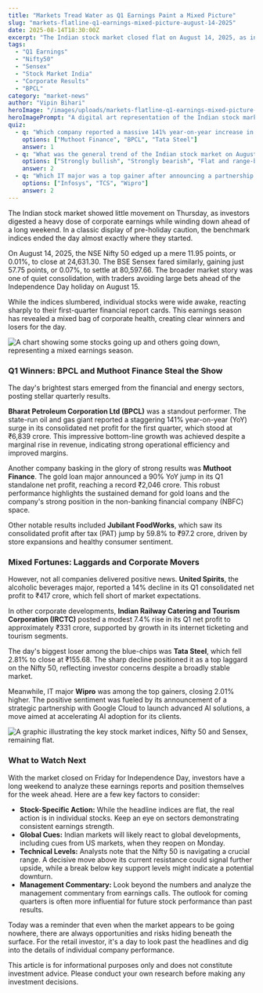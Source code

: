 ```yaml
---
title: "Markets Tread Water as Q1 Earnings Paint a Mixed Picture"
slug: "markets-flatline-q1-earnings-mixed-picture-august-14-2025"
date: 2025-08-14T18:30:00Z
excerpt: "The Indian stock market closed flat on August 14, 2025, as investors exercised caution ahead of a long weekend. While benchmark indices saw minimal movement, the real action was in individual stocks reacting to a wave of Q1 earnings reports from major players like BPCL, Muthoot Finance, and United Spirits."
tags:
  - "Q1 Earnings"
  - "Nifty50"
  - "Sensex"
  - "Stock Market India"
  - "Corporate Results"
  - "BPCL"
category: "market-news"
author: "Vipin Bihari"
heroImage: "/images/uploads/markets-flatline-q1-earnings-mixed-picture-august-14-2025/hero-image.jpg"
heroImagePrompt: "A digital art representation of the Indian stock market with bull and bear symbols, indicating a mixed and flat trading day."
quiz:
  - q: "Which company reported a massive 141% year-on-year increase in its Q1 consolidated net profit?"
    options: ["Muthoot Finance", "BPCL", "Tata Steel"]
    answer: 1
  - q: "What was the general trend of the Indian stock market on August 14, 2025?"
    options: ["Strongly bullish", "Strongly bearish", "Flat and range-bound"]
    answer: 2
  - q: "Which IT major was a top gainer after announcing a partnership with Google Cloud?"
    options: ["Infosys", "TCS", "Wipro"]
    answer: 2
---
```


The Indian stock market showed little movement on Thursday, as investors digested a heavy dose of corporate earnings while winding down ahead of a long weekend. In a classic display of pre-holiday caution, the benchmark indices ended the day almost exactly where they started.

On August 14, 2025, the NSE Nifty 50 edged up a mere 11.95 points, or 0.01%, to close at 24,631.30. The BSE Sensex fared similarly, gaining just 57.75 points, or 0.07%, to settle at 80,597.66. The broader market story was one of quiet consolidation, with traders avoiding large bets ahead of the Independence Day holiday on August 15.

While the indices slumbered, individual stocks were wide awake, reacting sharply to their first-quarter financial report cards. This earnings season has revealed a mixed bag of corporate health, creating clear winners and losers for the day.

![A chart showing some stocks going up and others going down, representing a mixed earnings season.](/images/uploads/markets-flatline-q1-earnings-mixed-picture-august-14-2025/earnings-mixed-bag.png)

### Q1 Winners: BPCL and Muthoot Finance Steal the Show

The day's brightest stars emerged from the financial and energy sectors, posting stellar quarterly results.

**Bharat Petroleum Corporation Ltd (BPCL)** was a standout performer. The state-run oil and gas giant reported a staggering 141% year-on-year (YoY) surge in its consolidated net profit for the first quarter, which stood at ₹6,839 crore. This impressive bottom-line growth was achieved despite a marginal rise in revenue, indicating strong operational efficiency and improved margins.

Another company basking in the glory of strong results was **Muthoot Finance**. The gold loan major announced a 90% YoY jump in its Q1 standalone net profit, reaching a record ₹2,046 crore. This robust performance highlights the sustained demand for gold loans and the company's strong position in the non-banking financial company (NBFC) space.

Other notable results included **Jubilant FoodWorks**, which saw its consolidated profit after tax (PAT) jump by 59.8% to ₹97.2 crore, driven by store expansions and healthy consumer sentiment.

### Mixed Fortunes: Laggards and Corporate Movers

However, not all companies delivered positive news. **United Spirits**, the alcoholic beverages major, reported a 14% decline in its Q1 consolidated net profit to ₹417 crore, which fell short of market expectations.

In other corporate developments, **Indian Railway Catering and Tourism Corporation (IRCTC)** posted a modest 7.4% rise in its Q1 net profit to approximately ₹331 crore, supported by growth in its internet ticketing and tourism segments.

The day's biggest loser among the blue-chips was **Tata Steel**, which fell 2.81% to close at ₹155.68. The sharp decline positioned it as a top laggard on the Nifty 50, reflecting investor concerns despite a broadly stable market.

Meanwhile, IT major **Wipro** was among the top gainers, closing 2.01% higher. The positive sentiment was fueled by its announcement of a strategic partnership with Google Cloud to launch advanced AI solutions, a move aimed at accelerating AI adoption for its clients.

![A graphic illustrating the key stock market indices, Nifty 50 and Sensex, remaining flat.](/images/uploads/markets-flatline-q1-earnings-mixed-picture-august-14-2025/flat-indices.png)

### What to Watch Next

With the market closed on Friday for Independence Day, investors have a long weekend to analyze these earnings reports and position themselves for the week ahead. Here are a few key factors to consider:

*   **Stock-Specific Action:** While the headline indices are flat, the real action is in individual stocks. Keep an eye on sectors demonstrating consistent earnings strength.
*   **Global Cues:** Indian markets will likely react to global developments, including cues from US markets, when they reopen on Monday.
*   **Technical Levels:** Analysts note that the Nifty 50 is navigating a crucial range. A decisive move above its current resistance could signal further upside, while a break below key support levels might indicate a potential downturn.
*   **Management Commentary:** Look beyond the numbers and analyze the management commentary from earnings calls. The outlook for coming quarters is often more influential for future stock performance than past results.

Today was a reminder that even when the market appears to be going nowhere, there are always opportunities and risks hiding beneath the surface. For the retail investor, it's a day to look past the headlines and dig into the details of individual company performance.

This article is for informational purposes only and does not constitute investment advice. Please conduct your own research before making any investment decisions.